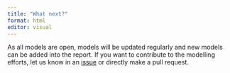 ```yaml
---
title: "What next?"
format: html
editor: visual
---
```


As all models are open, models will be updated regularly and new models can be added into the report. If you want to contribute to the modelling efforts, let us know in an [issue](https://github.com/ibartomeus/CropPollinationModels/issues) or directly make a pull request.

